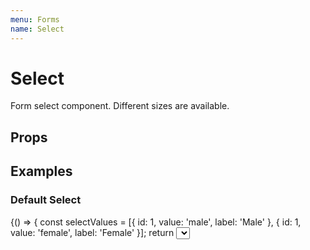 ```yaml
---
menu: Forms
name: Select
---
```



# Select

Form select component. Different sizes are available.

## Props

<PropsTable of={Select} />

## Examples

### Default Select
<Playground>
  {() => {
    const selectValues = [{ id: 1, value: 'male', label: 'Male' }, { id: 1, value: 'female', label: 'Female' }];
    return <Select id="select" name="select" options={selectValues} label="Example" />
  }}
</Playground>
